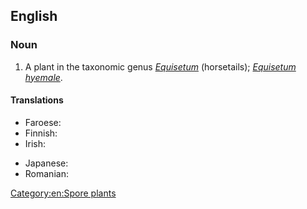 ==English==
===Noun===
{{en-noun}}

# A plant in the taxonomic genus ''[[Equisetum]]'' (horsetails); ''[[Equisetum hyemale]]''.

====Translations====
{{trans-top|plant}}
* Faroese: {{t|fo|vetrarbjølluvísa|f}}
* Finnish: {{t+|fi|kangaskorte}}
* Irish: {{t|ga|bioróg|f}}
{{trans-mid}}
* Japanese: {{t|ja|木賊|tr=とくさ, tokusa|sc=Jpan}}
* Romanian: {{t+|ro|pipirig|m}}
{{trans-bottom}}

[[Category:en:Spore plants]]
